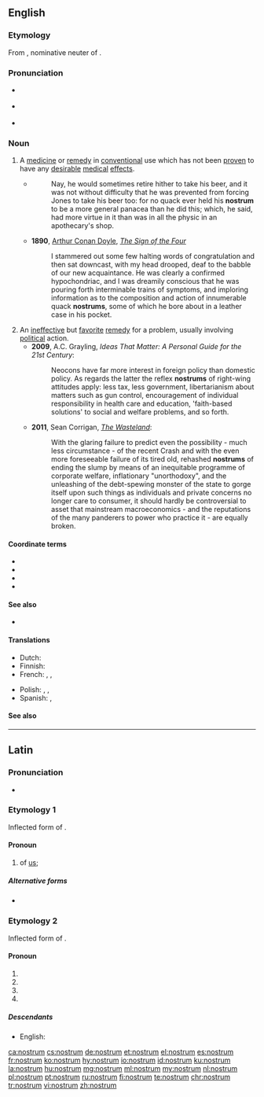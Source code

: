 ==English==
{{was wotd|2010|June|9}}

===Etymology===
From {{etyl|la|en}} {{m|la|nostrum||ours}}, nominative neuter of {{m|la|noster||our, ours}}.

===Pronunciation===
* {{a|UK}} {{IPA|/ˈnɒs.tɹəm/|lang=en}}
* {{a|US}} {{IPA|/ˈnɑ.stɹəm/|lang=en}}
* {{audio|en-us-nostrum.ogg|Audio (US)|lang=en}}

===Noun===
{{en-noun|s|nostra}}

# A [[medicine]] or [[remedy]] in [[conventional]] use which has not been [[proven]] to have any [[desirable]] [[medical]] [[effect]]s.
#* {{RQ:Fielding Tom Jones|V|ii}}
#*: Nay, he would sometimes retire hither to take his beer, and it was not without difficulty that he was prevented from forcing Jones to take his beer too: for no quack ever held his '''nostrum''' to be a more general panacea than he did this; which, he said, had more virtue in it than was in all the physic in an apothecary's shop.
#* '''1890''', [[w:Arthur Conan Doyle|Arthur Conan Doyle]], ''[[w:The Sign of the Four|The Sign of the Four]]''
#*: I stammered out some few halting words of congratulation and then sat downcast, with my head drooped, deaf to the babble of our new acquaintance. He was clearly a confirmed hypochondriac, and I was dreamily conscious that he was pouring forth interminable trains of symptoms, and imploring information as to the composition and action of innumerable quack '''nostrums''', some of which he bore about in a leather case in his pocket.
# An [[ineffective]] but [[favorite]] [[remedy]] for a problem, usually involving [[political]] action.
#* '''2009''', A.C. Grayling, ''Ideas That Matter: A Personal Guide for the 21st Century'':
#*: Neocons have far more interest in foreign policy than domestic policy. As regards the latter the reflex '''nostrums''' of right-wing attitudes apply: less tax, less government, libertarianism about matters such as gun control, encouragement of individual responsibility in health care and education, 'faith-based solutions' to social and welfare problems, and so forth.
#* '''2011''', Sean Corrigan, ''[http://www.zerohedge.com/news/wasteland-how-central-planning-broke-all-markets-and-what-we-can-do-fix-them The Wasteland]'':
#*: With the glaring failure to predict even the possibility - much less circumstance - of the recent Crash and with the even more foreseeable failure of its tired old, rehashed '''nostrums''' of ending the slump by means of an inequitable programme of corporate welfare, inflationary "unorthodoxy", and the unleashing of the debt-spewing monster of the state to gorge itself upon such things as individuals and private concerns no longer care to consumer, it should hardly be controversial to asset that mainstream macroeconomics - and the reputations of the many panderers to power who practice it - are equally broken.

====Coordinate terms====
* {{l|en|cure-all}}
* {{l|en|panacea}}
* {{l|en|patent medicine}}
* {{l|en|snake oil}}

====See also====
* {{l|en|placebo}}

====Translations====
{{trans-top|medicine or remedy which has not been proven to have any desirable medical effects}}
* Dutch: {{t|nl|paardenremedie}}
* Finnish: {{t|fi|patenttilääke}}
* French: {{t|fr|poudre de perlimpimpin}} , {{t+|fr|remède de bonne femme}} , {{t+|fr|orviétan}}
{{trans-mid}}
* Polish: {{t|pl|lekarstwo na wszystko}}, {{t+|pl|nostrum|m}}, {{t+|pl|panaceum|n}}
* Spanish: {{t|es|remedio milagroso}} , {{t|es|droga de charlatán}}
{{trans-bottom}}

====See also====
{{projectlinks|pedia}}

----

==Latin==

===Pronunciation===
* {{la-IPA}}

===Etymology 1===
Inflected form of {{m|la|nōs||we}}.

====Pronoun====
{{head|la|pronoun form}}

# of [[us]]; {{inflection of|nōs||par|gen|lang=la}}

=====Alternative forms=====
* {{l|la|nostrī}} {{qualifier|objective genitive}}

===Etymology 2===
Inflected form of {{m|la|noster||our, ours}}.

====Pronoun====
{{head|la|pronoun form}}

# {{inflection of|noster||nom|n|s|lang=la}}
# {{inflection of|noster||acc|m|s|lang=la}}
# {{inflection of|noster||acc|n|s|lang=la}}
# {{inflection of|noster||voc|n|s|lang=la}}

=====Descendants=====
* English: {{l|en|nostrum}}

[[ca:nostrum]]
[[cs:nostrum]]
[[de:nostrum]]
[[et:nostrum]]
[[el:nostrum]]
[[es:nostrum]]
[[fr:nostrum]]
[[ko:nostrum]]
[[hy:nostrum]]
[[io:nostrum]]
[[id:nostrum]]
[[ku:nostrum]]
[[la:nostrum]]
[[hu:nostrum]]
[[mg:nostrum]]
[[ml:nostrum]]
[[my:nostrum]]
[[nl:nostrum]]
[[pl:nostrum]]
[[pt:nostrum]]
[[ru:nostrum]]
[[fi:nostrum]]
[[te:nostrum]]
[[chr:nostrum]]
[[tr:nostrum]]
[[vi:nostrum]]
[[zh:nostrum]]